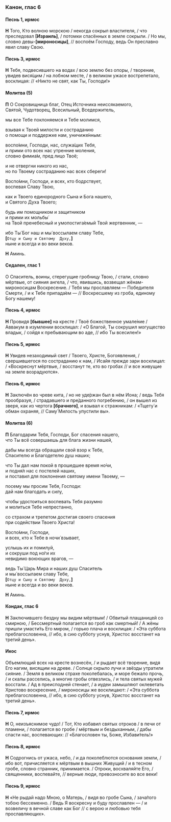 ### Канон, глас 6

#### Песнь 1, ирмос

**Н** Того, Кто волною морскою / некогда сокрыл властителя, / что преследовал **[**Израиль**]**, / потомки спасённых в земле сокрыли. / Но мы, словно девы-**[**мироносицы**]**, // воспоём Господу, ведь Он преславно явил славу Свою.

#### Песнь 3, ирмос

**Н** Тебя, подвесившего на водах / всю землю без опоры, / творение, увидев вися́щим / на лобном месте, / в великом ужасе вострепетало, восклицая: // «Никто не свят, как Ты, Господи!»

#### Молитва (5)

**П** О Сокровищница благ, Отец Источника неиссякаемого,  
Святой, Чудотворец, Всесильный, Вседержитель,

мы все Тебе поклоняемся и Тебе молимся,

взывая к Твоей милости и состраданию  
o помощи и поддержке нам, уничиже́нным:

воспо́мни, Господи, нас, служа́щих Тебя,  
и прими ото всех нас утренние моления,  
словно фимиа́м, пред лицо Твоё;

и не отвергни никого из нас,  
но по Твоему состраданию нас всех сбереги!

Воспо́мни, Господи, и всех, кто бодрствует,  
воспевая Славу Твою,

как и Твоего единородного Сына и Бога нашего,  
и Святого Духа Твоего;

будь им помощником и защитником  
и прими их мольбы́  
на Твой пренебесный и умопостига́емый Твой жертвенник, —

ибо Ты́ Бог наш и мы́ воссылаем славу Тебе,  
**[**`Отцу и Cыну и Cвятому  Духу,`**]**  
ныне и вcегда и во веки веков.

**Н** Аминь.

#### Седален, глас 1

О Спаситель, воины, стерегущие гробницу Твою, / стали, словно мёртвые, от сияния ангела, / что, явившись, возвещал жёнам-мироносицам Воскресение. / Тебя мы прославляем — Победителя Смерти, / и к Тебе припада́ем — // Воскресшему из гроба, единому Богу нашему!

#### Песнь 4, ирмос

**Н** Провидя **[**бывшее**]** на кресте / Твоё божественное умале́ние / Аввакум в изумлении восклицал: / «О Благой, Ты сокрушил могущество владык, / сойдя к пребывающим во аде, // ибо Ты всесилен!»

#### Песнь 5, ирмос

**Н** Увидев незаходимый свет / Твоего, Христе, Богоявления, / свершившегося по состраданию к нам, / Исайя прежде зари восклицал: / «Воскреснут мёртвые, / восстанут те, кто во гробах // и все живущие на земле возрадуются».

#### Песнь 6, ирмос

**Н** Заключён во чреве кита, / но не уде́ржан был в нём Иона; / ведь Тебя прообразуя, / страдавшего и пре́данного погребению, / он вышел из зверя, как из чертога **[**брачного**]**, и взывал к стражникам: / «Тщету́ и обман охраняя, // Саму́ Милость упустили вы».

#### Молитва (6)

**П** Благодарим Тебя, Господи, Бог спасения нашего,  
что Ты всё совершаешь  для блага жизни нашей,

дабы мы всегда обращали свой взор к Тебе,  
Спасителю и Благодетелю душ наших;

что Ты дал нам покой в прошедшее время но́чи,  
и подня́л нас с постелей наших,  
и поставил для поклонения святому имени Твоему, —

посему мы просим Тебя, Господи:  
дай нам благодать и силу,

чтобы удостоиться воспевать Тебя разумно  
и молиться Тебе непрестанно,

со страхом и трепетом достигая своего спасения  
при содействии Твоего Христа!

Воспо́мни, Господи,  
и всех, кто к Тебе в ночи́ взывает,

услышь их и помилуй,  
и сокруши под но́ги их  
невидимо воюющих врагов, —

ведь Ты́ Царь Мира и наших душ Спаситель  
и мы́ воссылаем славу Тебе,  
**[**`Отцу и Cыну и Cвятому  Духу,`**]**  
ныне и вcегда и во веки веков.

**Н** Аминь.

#### Кондак, глас 6

**Н** Заключившего бездну мы видим мёртвым! / Обвитый плащаницей со смирною, / Бессмертный полагается во гроб как смертный! / А жёны пришли умасти́ть Его миром, / горько плача и восклицая: / «Эта суббота преблагословенна, // ибо, в сию субботу уснув, Христос восстанет на третий день».

#### Икос

Объемлющий всех на кресте вознесён, / и рыдает всё творение, видя Его нагим, висящим на древе. / Солнце скрыло лучи и звёзды утратили сияние. / Земля в великом страхе поколебалась, и море бежало прочь, / и скалы расселись, а многие гробы отвезлись, / и тела святых мужей восстали. / Ад в преисподней стенает, / а иудеи замышляют оклеветать Христово воскресение, / мироносицы же восклицают: / «Эта суббота преблагословенна, // ибо, в сию субботу уснув, Христос восстанет на третий день».

#### Песнь 7, ирмос

**Н** О, неизъяснимое чудо! / Тот, Кто избавил святых отроков / в печи от пламени, / полагается во гробе / мёртвым и бездыханным, / дабы спасти нас, воспевающих: // «Благословен ты, Боже, Избави́тель!»

#### Песнь 8, ирмос

**Н** Содрогнись от ужаса, небо, / и да поколеблются основания земли, / ибо вот, причисляется к мёртвым в вышних Живущий / и в тесном гробе, словно странник, принимается. / Отроки, восхваляйте Его, / священники, воспевайте, // верные люди, превозносите во все веки!

#### Песнь 9, ирмос

**Н** «Не рыдай надо Мною, о Матерь, / видя во гробе Сына, / зача́того тобою бессеменно. / Ведь Я воскресну и буду прославлен — / и возвеличу в вечной славе как Бог // с верою и любовью тебя прославляющих».

